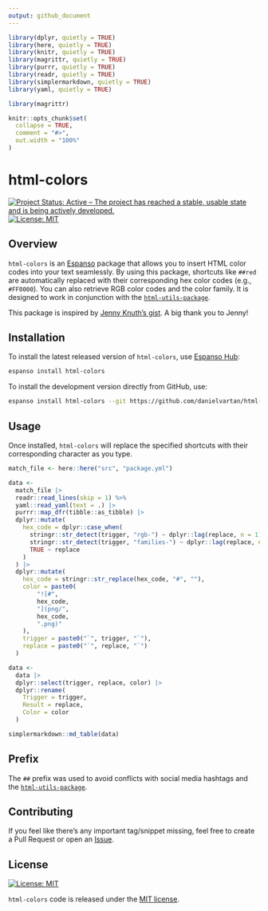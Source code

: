 ```yaml
---
output: github_document
---
```


<!-- README.md is generated from README.Rmd. Please edit that file -->

```r
library(dplyr, quietly = TRUE)
library(here, quietly = TRUE)
library(knitr, quietly = TRUE)
library(magrittr, quietly = TRUE)
library(purrr, quietly = TRUE)
library(readr, quietly = TRUE)
library(simplermarkdown, quietly = TRUE)
library(yaml, quietly = TRUE)
```

```r
library(magrittr)
```

```r
knitr::opts_chunk$set(
  collapse = TRUE,
  comment = "#>",
  out.width = "100%"
)
```

# html-colors

<!-- badges: start -->
[![Project Status: Active – The project has reached a stable, usable state and is being actively developed.](https://www.repostatus.org/badges/latest/active.svg)](https://www.repostatus.org/#active)
[![License: MIT](https://img.shields.io/badge/license-MIT-green)](https://choosealicense.com/licenses/mit/)
<!-- badges: end -->

## Overview

`html-colors` is an [Espanso](https://espanso.org) package that allows you to insert HTML color codes into your text seamlessly. By using this package, shortcuts like `##red` are automatically replaced with their corresponding hex color codes (e.g., `#FF0000`). You can also retrieve RGB color codes and the color family. It is designed to work in conjunction with the [`html-utils-package`](https://hub.espanso.org/html-utils-package).

This package is inspired by [Jenny Knuth's gist](https://gist.github.com/jennyknuth/e2d9ee930303d5a5fe8862c6e31819c5). A big thank you to Jenny!

## Installation

To install the latest released version of `html-colors`, use [Espanso Hub](https://hub.espanso.org/):

``` sh
espanso install html-colors
```

To install the development version directly from GitHub, use:

``` sh
espanso install html-colors --git https://github.com/danielvartan/html-colors/ --external
```

## Usage

Once installed, `html-colors` will replace the specified shortcuts with their corresponding character as you type.

```r
match_file <- here::here("src", "package.yml")
```

```r
data <- 
  match_file |>
  readr::read_lines(skip = 1) %>%
  yaml::read_yaml(text = .) |>
  purrr::map_dfr(tibble::as_tibble) |>
  dplyr::mutate(
    hex_code = dplyr::case_when(
      stringr::str_detect(trigger, "rgb-") ~ dplyr::lag(replace, n = 1),
      stringr::str_detect(trigger, "families-") ~ dplyr::lag(replace, n = 2),
      TRUE ~ replace
    )
  ) |>
  dplyr::mutate(
    hex_code = stringr::str_replace(hex_code, "#", ""),
    color = paste0(
        "![#",
        hex_code,
        "](png/",
        hex_code,
        ".png)"
    ),
    trigger = paste0("`", trigger, "`"),
    replace = paste0("`", replace, "`")
  )
```

```r
data <- 
  data |>
  dplyr::select(trigger, replace, color) |>
  dplyr::rename(
    Trigger = trigger,
    Result = replace,
    Color = color
  )
```

```r
simplermarkdown::md_table(data)
```

## Prefix

The `##` prefix was used to avoid conflicts with social media hashtags and the [`html-utils-package`](https://hub.espanso.org/html-utils-package).

## Contributing

If you feel like there's any important tag/snippet missing, feel free to create a Pull Request or open an [Issue](https://github.com/danielvartan/html-colors/issues/new).

## License

[![License:
MIT](https://img.shields.io/badge/license-MIT-green)](https://opensource.org/license/mit/)

`html-colors` code is released under the [MIT license](https://opensource.org/license/mit/).
